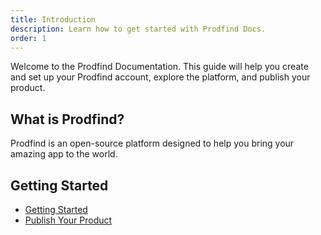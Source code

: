 ```yaml
---
title: Introduction
description: Learn how to get started with Prodfind Docs.
order: 1
---
```


Welcome to the Prodfind Documentation. This guide will help you create and set up your Prodfind account, explore the platform, and publish your product.

## What is Prodfind?

Prodfind is an open-source platform designed to help you bring your amazing app to the world.

## Getting Started

* [Getting Started](/docs/getting-started)
* [Publish Your Product](/docs/guide/publish-your-product)
